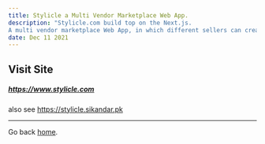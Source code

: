 ```yaml
---
title: Stylicle a Multi Vendor Marketplace Web App.
description: "Stylicle.com build top on the Next.js.
A multi vendor marketplace Web App, in which different sellers can create accounts and start selling their services. The User/Buyer can reserve services with suitable time slots. Also Integration of Stripe payment gateway for secure payment."
date: Dec 11 2021
---
```


## Visit Site

##### https://www.stylicle.com

also see https://stylicle.sikandar.pk

---

Go back [home](/).